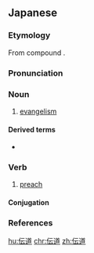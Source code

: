==Japanese==
{{ja-kanjitab|でん|どう|yomi=o}}

===Etymology===
From {{etyl|ltc|ja|sort=てんどう'}} compound {{m|zh|傳道|tr=drjwen + daw<sup>X</sup>|lit=transmit + way}}.

===Pronunciation===
{{ja-pron|yomi=goon|でんどう|acc=0|acc_ref=DJR,NHK}}

===Noun===
{{ja-noun|kyu=傳道|でんどう|hhira=でんだう}}

# [[evangelism]]

====Derived terms====
* {{ja-r|伝道の書|^でんどう の ^しょ|[[Ecclesiastes]]}}

===Verb===
{{ja-verb-suru|kyu=傳道|でんどう|hhira=でんだう}}

# [[preach]]

====Conjugation====
{{ja-suru|でんどう}}

===References===
<references/>

[[hu:伝道]]
[[chr:伝道]]
[[zh:伝道]]